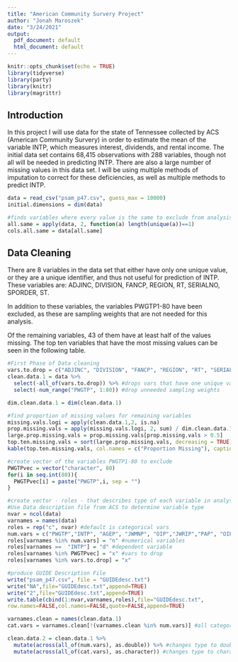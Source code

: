 ```yaml
---
title: "American Community Survery Project"
author: "Jonah Maroszek"
date: "3/24/2021"
output:
  pdf_document: default
  html_document: default
---
```


```r
knitr::opts_chunk$set(echo = TRUE)
library(tidyverse)
library(party)
library(knitr)
library(magrittr)
```
## Introduction
In this project I will use data for the state of Tennessee collected by ACS (American Community Survery) in order to estimate the mean of the variable INTP, which measures interest, dividends, and rental income. The initial data set contains 68,415 observations with 288 variables, though not all will be needed in predicting INTP. There are also a large number of missing values in this data set. I will be using multiple methods of imputation to correct for these deficiencies, as well as multiple methods to predict INTP.

```r
data = read_csv("psam_p47.csv", guess_max = 10000)
initial.dimensions = dim(data)

#finds variables where every value is the same to exclude from analysis
all.same = apply(data, 2, function(a) length(unique(a))==1)
cols.all.same = data[all.same]
```

## Data Cleaning
There are 8 variables in the data set that either have only one unique value, or they are a unique identifier, and thus not useful for prediction of INTP. These variables are: ADJINC, DIVISION, FANCP, REGION, RT, SERIALNO, SPORDER, ST.  

In addition to these variables, the variables PWGTP1-80 have been excluded, as these are sampling weights that are not needed for this analysis.  

Of the remaining variables, 43 of them have at least half of the values missing. The top ten variables that have the most missing values can be seen in the following table.
```r
#First Phase of Data cleaning
vars.to.drop = c("ADJINC", "DIVISION", "FANCP", "REGION", "RT", "SERIALNO", "SPORDER", "ST")
clean.data.1 = data %>% 
  select(-all_of(vars.to.drop)) %>% #drops vars that have one unique value and unique identifiers not useful for prediction
  select(-num_range("PWGTP", 1:80)) #drop unneeded sampling weights

dim.clean.data.1 = dim(clean.data.1)

#find proportion of missing values for remaining variables
missing.vals.logi = apply(clean.data.1,2, is.na)
prop.missing.vals = apply(missing.vals.logi, 2, sum) / dim.clean.data.1[1]
large.prop.missing.vals = prop.missing.vals[prop.missing.vals > 0.5]
top.ten.missing.vals = sort(large.prop.missing.vals, decreasing = TRUE)[1:10]
kable(top.ten.missing.vals, col.names = c("Proportion Missing"), caption = "Variables and Proportion of Missing Values", digits = 3)
```


```r
#create vector of the variables PWGTP1-80 to exclude 
PWGTPvec = vector("character", 80)
for(i in seq.int(80)){
  PWGTPvec[i] = paste("PWGTP",i, sep = "")
}

#create vector - roles - that describes type of each variable in analysis USING ORGINAL DATA SET (not cleaned)
#Use Data description file from ACS to determine variable type
nvar = ncol(data)
varnames = names(data)
roles = rep("c", nvar) #default is categorical vars
num.vars = c("PWGTP","INTP", "AGEP", "JWMNP", "OIP","JWRIP","PAP", "OIP", "RETP","SEMP", "SSIP", "SSP", "WKWN", "WKHP", "WAGP","PINCP", "PERNP","POVPIP")
roles[varnames %in% num.vars] = "n" #numerical variables
roles[varnames ==  "INTP"] = "d" #dependent variable
roles[varnames %in% PWGTPvec] = "x" #vars to drop
roles[varnames %in% vars.to.drop] = "x"

#produce GUIDE Description File
write("psam_p47.csv", file = "GUIDEdesc.txt")
write("NA",file="GUIDEdesc.txt",append=TRUE)
write("2",file="GUIDEdesc.txt",append=TRUE)
write.table(cbind(1:nvar,varnames,roles),file="GUIDEdesc.txt",
row.names=FALSE,col.names=FALSE,quote=FALSE,append=TRUE)
```

```r
varnames.clean = names(clean.data.1)
cat.vars = varnames.clean[!(varnames.clean %in% num.vars)] #all categorical variables

clean.data.2 = clean.data.1 %>% 
  mutate(across(all_of(num.vars), as.double)) %>% #changes type to double 
  mutate(across(all_of(cat.vars), as.character)) #changes type to character 
  
```

